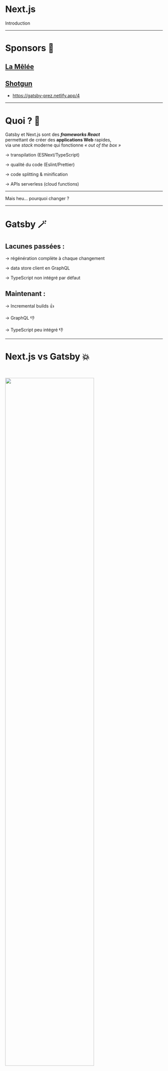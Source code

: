 <SlidePage>
    
<Cover>

# Next.js

Introduction

</Cover>

---

# Sponsors 🙏

## [La Mêlée](https://www.lamelee.com/)

## [Shotgun](https://pro.shotgun.live/fr)

<SpeakerNotes>

- https://gatsby-prez.netlify.app/4

</SpeakerNotes>

---

# Quoi ? 🤔

<Steps>
<Step>

Gatsby et Next.js sont des ***frameworks React*** <br />
permettant de créer des **applications Web** rapides, <br />
via une *stack* moderne qui fonctionne *« out of the box »*

</Step>
<Step>

→ transpilation (ESNext/TypeScript)

→ qualité du code (Eslint/Prettier)

→ code splitting & minification

→ APIs serverless (cloud functions)

</Step>
</Steps>

---

Mais heu... pourquoi changer ?

---

# Gatsby 🪄

<Steps>
<Step>

## Lacunes passées :

→ régénération complète à chaque changement

→ data store client en GraphQL

→ TypeScript non intégré par défaut

</Step>
<Step>

## Maintenant :

→ Incremental builds 👍

→ GraphQL 👎

→ TypeScript peu intégré 👎

</Step>
</Steps>

---

# Next.js vs Gatsby 💥

<br />

[<img src="/images/trends.png" width="75%" />](https://www.npmtrends.com/gatsby-vs-next)

<SpeakerNotes>

- Plus simple, moderne, TypeScript
- Investissements Vercel

</SpeakerNotes>

---


# Next.js

→ Initialement orienté SSR

→ Développement du statique <br />
  ([automatique](https://nextjs.org/docs/advanced-features/automatic-static-optimization) ou [manuel](https://nextjs.org/docs/advanced-features/static-html-export))

<SpeakerNotes>

- SSR : getInitialProps => getServerSideProps
- Statique : getInitalProps => getStaticProps / getStaticPaths

</SpeakerNotes>

---

# CDN Vercel (ou Netlify)

[statique intelligent](https://nextjs.org/docs/api-reference/edge-runtime)

→ **I**ncremental **S**tatic **R**egeneration <br />
  ([automatique](https://nextjs.org/docs/basic-features/data-fetching/incremental-static-regeneration) ou [manuel](https://nextjs.org/docs/basic-features/data-fetching/incremental-static-regeneration#on-demand-revalidation-beta))

→ [Fallback](https://nextjs.org/docs/api-reference/data-fetching/get-static-paths#fallback-blocking)

<SpeakerNotes>

- SWR cache pour SSR

</SpeakerNotes>

---

# Bonus Vercel 🎁

→ [images](https://nextjs.org/docs/basic-features/image-optimization) (composant React et API)

→ [next.config.js](https://nextjs.org/docs/api-reference/next.config.js/introduction) ou [Middleware](https://nextjs.org/docs/advanced-features/middleware)

<SpeakerNotes>

Use cases Middleware:
- Redirect based on cookies, langs, etc
- Set HTTP headers conditionally (cache etc)

</SpeakerNotes>

---

# Limites

## Statique

→ Même contenu pour tous (pas de section utilisateur)

## SSR

→ Cache (quotas, sécurité)

<SpeakerNotes>

- user section = client-side

</SpeakerNotes>

---

# Coûts 💰

Tier gratuit généreux, mais attention…

→ Bande passange

→ API images = 1 000 sources par mois

---

# SSR + cache vs SSG + ISR

<Steps>

<Step>
😱 🤯
</Step>

<Step>

→ Sur Vercel, peu de différence car serverless

</Step>

<Step>
→ Moins de requêtes si SSG avec <em>revalidate</em> à la demande
</Step>
<Step>
<small>(pareil si durée de cache en SSR = durée du revalidate en SSG/ISR)</small>
</Step>

<Step>

→ Données calculées dynamiquement => SSR + SWR
</Step>

<Step>
→ Données statiques (CMS) => SSG + ISR
</Step>

</Steps>

--- 

# Merci !

🙃

[mobilizon.fr/@react_toulouse](https://mobilizon.fr/@react_toulouse)

[Slack toulouse-tech](https://join.slack.com/t/toulouse-tech/shared_invite/zt-lr135qpx-msyHqhsGClZ~~KIbrPbYJQ)

<br />

<br />

<br />

<br />

<small>Tu n'as rien compris ? Viens me voir !</small>

<br />

<br />

<small>Trop simple pour toi ? Viens me voir !</small>

</SlidePage>

